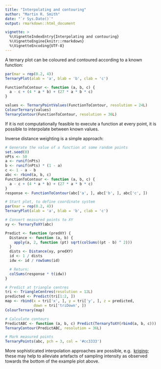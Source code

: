 ```yaml
---
title: "Interpolating and contouring"
author: "Martin R. Smith"
date: "`r Sys.Date()`"
output: rmarkdown::html_document

vignette: >
  %\VignetteIndexEntry{Interpolating and contouring}
  %\VignetteEngine{knitr::rmarkdown}
  %\VignetteEncoding{UTF-8}
---
```


A ternary plot can be coloured and contoured according to a known function:

```r
par(mar = rep(0.2, 4))
TernaryPlot(alab = 'a', blab = 'b', clab = 'c')

FunctionToContour <- function (a, b, c) {
  a - c + (4 * a * b) + (27 * a * b * c)
}

values <- TernaryPointValues(FunctionToContour, resolution = 24L)
ColourTernary(values)
TernaryContour(FunctionToContour, resolution = 36L)

```

If it is not computationally feasible to execute a function at every point,
it is possible to interpolate between known values.

Inverse distance weighting is a simple approach:

```r
# Generate the value of a function at some random points
set.seed(0)
nPts <- 50
a <- runif(nPts)
b <- runif(nPts) * (1 - a)
c <- 1 - a - b
abc <- rbind(a, b, c)
FunctionToContour <- function (a, b, c) {
  a - c + (4 * a * b) + (27 * a * b * c)
}
response <- FunctionToContour(abc['a', ], abc['b', ], abc['c', ])

# Start plot, to define coordinate system
par(mar = rep(0.2, 4))
TernaryPlot(alab = 'a', blab = 'b', clab = 'c')

# Convert measured points to XY
xy <- TernaryToXY(abc)

Predict <- function (predXY) {
  Distance <- function (a, b) {
    apply(a, 2, function (pt) sqrt(colSums((pt - b) ^ 2)))
  }
  dists <- Distance(xy, predXY)
  id <- 1 / dists
  idw <- id / rowSums(id)

  # Return:
  colSums(response * t(idw))
}

# Predict at triangle centres
tri <- TriangleCentres(resolution = 12L)
predicted <- Predict(tri[1:2, ])
map <- rbind(x = tri['x', ], y = tri['y', ], z = predicted,
             down = tri['triDown', ])
ColourTernary(map)

# Calculate contours
PredictABC <- function (a, b, c) Predict(TernaryToXY(rbind(a, b, c)))
TernaryContour(PredictABC, resolution = 36L)

# Mark measured points
TernaryPoints(abc, pch = 3, col = '#cc3333')
```


More sophisticated interpolation approaches are possible, e.g. 
[kriging](https://desktop.arcgis.com/en/arcmap/10.3/tools/3d-analyst-toolbox/how-kriging-works.htm); these may help to alleviate artefacts of sampling intensity as observed towards the bottom of the example plot above.